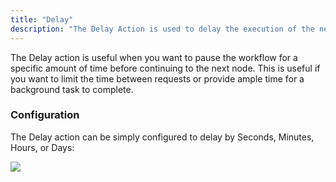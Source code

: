 ```yaml
---
title: "Delay"
description: "The Delay Action is used to delay the execution of the next node in the workflow."
---
```


The Delay action is useful when you want to pause the workflow for a specific amount of time before continuing to the next node. This is useful if you want to limit the time between requests or provide ample time for a background task to complete.

### Configuration

The Delay action can be simply configured to delay by Seconds, Minutes, Hours, or Days:

<Frame caption="Set a delay time">
  <img src="https://storage.googleapis.com/versori-assets/apps/user-docs/actions/delay/delay-config.png" />
</Frame>
